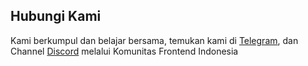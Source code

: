 ## Hubungi Kami

Kami berkumpul dan belajar bersama, temukan kami di [Telegram](https://t.me/gatsbyjsid), dan Channel [Discord](https://discord.gg/ArNG3x) melalui Komunitas Frontend Indonesia